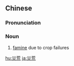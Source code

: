 {{also|灾荒}}
==Chinese==
{{zh-forms|s=灾荒}}

===Pronunciation===
{{zh-pron
|m=zāihuāng
|c=zoi1 fong1
|mn=qz,xm,zz:chai-hong/qz,xm,zz:chai-hng
|cat=n
}}

===Noun===
{{zh-noun}}

# [[famine]] due to crop failures

{{zh-cat|Advanced}}

[[hu:災荒]]
[[ja:災荒]]